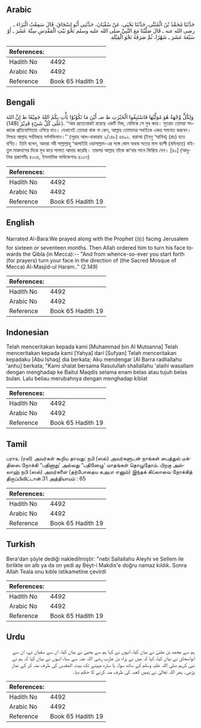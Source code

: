 ## Arabic


<div dir="rtl" lang="ar" style={{fontSize:'larger',backgroundColor:'#f8f9fa',padding:20}}>
حَدَّثَنَا مُحَمَّدُ بْنُ الْمُثَنَّى، حَدَّثَنَا يَحْيَى، عَنْ سُفْيَانَ، حَدَّثَنِي أَبُو إِسْحَاقَ، قَالَ سَمِعْتُ الْبَرَاءَ ـ رضى الله عنه ـ قَالَ صَلَّيْنَا مَعَ النَّبِيِّ صلى الله عليه وسلم نَحْوَ بَيْتِ الْمَقْدِسِ سِتَّةَ عَشَرَ ـ أَوْ سَبْعَةَ عَشَرَ ـ شَهْرًا، ثُمَّ صَرَفَهُ نَحْوَ الْقِبْلَةِ‏.‏
</div>
<div style={{backgroundColor:'#f8f9fa',padding:20, marginBottom: 10}}><table> <thead> <tr> <th>References:</th> <th></th> </tr> </thead> <tbody><tr><td>Hadith No</td><td>4492</td></tr><tr><td>Arabic No</td><td>4492</td></tr><tr><td>Reference</td><td>Book 65 Hadith 19</td></tr></tbody></table></div>

## Bengali


<div dir="ltr" lang="bn" style={{fontSize:'larger',backgroundColor:'#f8f9fa',padding:20}}>
وَلِكُلٍّ وِّجْهَةٌ هُوَ مُوَلِّيْهَا فَاسْتَبِقُوا الْخَيْرٰتِ ط صـ أَيْنَ مَا تَكُوْنُوْا يَأْتِ بِكُمُ اللهُ جَمِيْعًا ط إِنَّ اللهَ عَلٰى كُلِّ شَيْءٍ قَدِيْرٌ (148)). ‘‘আর প্রত্যেকেরই রয়েছে একটি দিক, যেদিকে সে মুখ করে। সুতরাং তোমরা সৎকাজে প্রতিযোগিতায় এগিয়ে যাও। যেখানেই তোমরা থাক না কেন, আল্লাহ তোমাদের সবাইকে একত্র সমবেত করবেন। নিশ্চয় আল্লাহ সর্ববিষয়ে সর্বশক্তিমান।’’ (সূরাহ আল-বাকারাহ ২/১৪৮) ৪৪৯২. বারাআ (ইবনু ‘আযিব) (রাঃ) হতে বর্ণিত। তিনি বলেন, আমরা নবী সাল্লাল্লাহু ‘আলাইহি ওয়াসাল্লাম-এর সঙ্গে ষোল অথবা সতের মাস ব্যাপী (মদিনা্তে) বাইতুল মাকদাসের দিকে মুখ করে সালাত আদায় করেছি। তারপর আল্লাহ তাঁকে কা‘বার পানে ফিরিয়ে দেন। [৪০] (আধুনিক প্রকাশনীঃ ৪১৩৪, ইসলামিক ফাউন্ডেশনঃ ৪১৩৭)
</div>
<div style={{backgroundColor:'#f8f9fa',padding:20, marginBottom: 10}}><table> <thead> <tr> <th>References:</th> <th></th> </tr> </thead> <tbody><tr><td>Hadith No</td><td>4492</td></tr><tr><td>Arabic No</td><td>4492</td></tr><tr><td>Reference</td><td>Book 65 Hadith 19</td></tr></tbody></table></div>

## English


<div dir="ltr" lang="en" style={{fontSize:'larger',backgroundColor:'#f8f9fa',padding:20}}>
Narrated Al-Bara:We prayed along with the Prophet (ﷺ) facing Jerusalem for sixteen or seventeen months. Then Allah ordered him to turn his face towards the Qibla (in Mecca):-- "And from whence-so-ever you start forth (for prayers) turn your face in the direction of (the Sacred Mosque of Mecca) Al-Masjid-ul Haram.." (2.149)
</div>
<div style={{backgroundColor:'#f8f9fa',padding:20, marginBottom: 10}}><table> <thead> <tr> <th>References:</th> <th></th> </tr> </thead> <tbody><tr><td>Hadith No</td><td>4492</td></tr><tr><td>Arabic No</td><td>4492</td></tr><tr><td>Reference</td><td>Book 65 Hadith 19</td></tr></tbody></table></div>

## Indonesian


<div dir="ltr" lang="id" style={{fontSize:'larger',backgroundColor:'#f8f9fa',padding:20}}>
Telah menceritakan kepada kami [Muhammad bin Al Mutsanna] Telah menceritakan kepada kami [Yahya] dari [Sufyan] Telah menceritakan kepadaku [Abu Ishaq] dia berkata; Aku mendengar [Al Barra radliallahu 'anhu] berkata; "Kami shalat bersama Rasulullah shallallahu 'alaihi wasallam dengan menghadap ke Baitul Maqdis selama enam belas atau tujuh belas bulan. Lalu beliau merubahnya dengan menghadap kiblat
</div>
<div style={{backgroundColor:'#f8f9fa',padding:20, marginBottom: 10}}><table> <thead> <tr> <th>References:</th> <th></th> </tr> </thead> <tbody><tr><td>Hadith No</td><td>4492</td></tr><tr><td>Arabic No</td><td>4492</td></tr><tr><td>Reference</td><td>Book 65 Hadith 19</td></tr></tbody></table></div>

## Tamil


<div dir="ltr" lang="ta" style={{fontSize:'larger',backgroundColor:'#f8f9fa',padding:20}}>
பராஉ (ரலி) அவர்கள் கூறிய தாவது: நபி (ஸல்) அவர்களுடன் நாங்கள் பைத்துல் மக்திஸை நோக்கி “பதினாறு' அல்லது “பதினேழு' மாதங்கள் தொழுதோம். பிறகு அல்லாஹ் நபி (ஸல்) அவர்களை (தற்போதைய கஅபா எனும்) இந்தக் கிப்லாவை நோக்கித் திருப்பிவிட்டான்.31 அத்தியாயம் : 65
</div>
<div style={{backgroundColor:'#f8f9fa',padding:20, marginBottom: 10}}><table> <thead> <tr> <th>References:</th> <th></th> </tr> </thead> <tbody><tr><td>Hadith No</td><td>4492</td></tr><tr><td>Arabic No</td><td>4492</td></tr><tr><td>Reference</td><td>Book 65 Hadith 19</td></tr></tbody></table></div>

## Turkish


<div dir="ltr" lang="tr" style={{fontSize:'larger',backgroundColor:'#f8f9fa',padding:20}}>
Bera'dan şöyle dediği nakledilmiştir: "nebi Sallallahu Aleyhi ve Sellem ile birlikte on altı ya da on yedi ay Beyt-i Makdis'e doğru namaz kıldık. Sonra Allah Teala onu kıble istikametine çevirdi
</div>
<div style={{backgroundColor:'#f8f9fa',padding:20, marginBottom: 10}}><table> <thead> <tr> <th>References:</th> <th></th> </tr> </thead> <tbody><tr><td>Hadith No</td><td>4492</td></tr><tr><td>Arabic No</td><td>4492</td></tr><tr><td>Reference</td><td>Book 65 Hadith 19</td></tr></tbody></table></div>

## Urdu


<div dir="rtl" lang="ur" style={{fontSize:'larger',backgroundColor:'#f8f9fa',padding:20}}>
ہم سے محمد بن مثنیٰ نے بیان کیا، انہوں نے کہا ہم سے یحییٰ نے بیان کیا، ان سے سفیان نے، ان سے ابواسحاق نے بیان کیا، کہا کہ میں نے براء بن عازب رضی اللہ عنہ سے سنا، انہوں نے بیان کیا کہ ہم نے نبی کریم صلی اللہ علیہ وسلم کے ساتھ سولہ یا سترہ مہینے تک بیت المقدس کی طرف منہ کر کے نماز پڑھی۔ پھر اللہ تعالیٰ نے ہمیں کعبہ کی طرف منہ کرنے کا حکم دیا۔
</div>
<div style={{backgroundColor:'#f8f9fa',padding:20, marginBottom: 10}}><table> <thead> <tr> <th>References:</th> <th></th> </tr> </thead> <tbody><tr><td>Hadith No</td><td>4492</td></tr><tr><td>Arabic No</td><td>4492</td></tr><tr><td>Reference</td><td>Book 65 Hadith 19</td></tr></tbody></table></div>